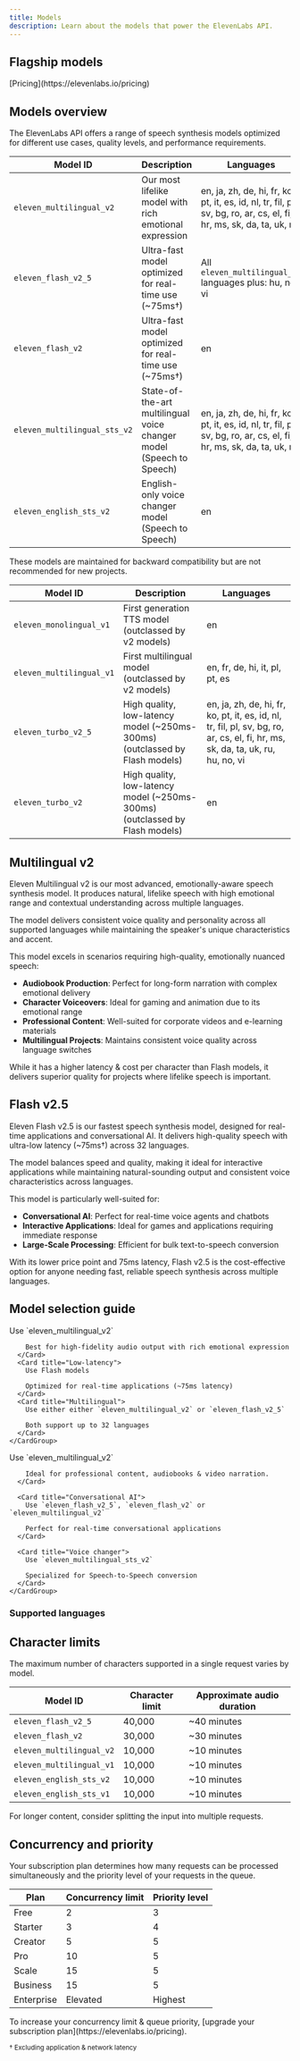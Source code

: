 ```yaml
---
title: Models
description: Learn about the models that power the ElevenLabs API.
---
```


## Flagship models

<Markdown src="/snippets/models.mdx" />
<div className="text-center">
  <div>[Pricing](https://elevenlabs.io/pricing)</div>
</div>

## Models overview

The ElevenLabs API offers a range of speech synthesis models optimized for different use cases, quality levels, and performance requirements.

| Model ID                     | Description                                                          | Languages                                                                                                           |
| ---------------------------- | -------------------------------------------------------------------- | ------------------------------------------------------------------------------------------------------------------- |
| `eleven_multilingual_v2`     | Our most lifelike model with rich emotional expression               | en, ja, zh, de, hi, fr, ko, pt, it, es, id, nl, tr, fil, pl, sv, bg, ro, ar, cs, el, fi, hr, ms, sk, da, ta, uk, ru |
| `eleven_flash_v2_5`          | Ultra-fast model optimized for real-time use (~75ms&dagger;)         | All `eleven_multilingual_v2` languages plus: hu, no, vi                                                             |
| `eleven_flash_v2`            | Ultra-fast model optimized for real-time use (~75ms&dagger;)         | en                                                                                                                  |
| `eleven_multilingual_sts_v2` | State-of-the-art multilingual voice changer model (Speech to Speech) | en, ja, zh, de, hi, fr, ko, pt, it, es, id, nl, tr, fil, pl, sv, bg, ro, ar, cs, el, fi, hr, ms, sk, da, ta, uk, ru |
| `eleven_english_sts_v2`      | English-only voice changer model (Speech to Speech)                  | en                                                                                                                  |

<Accordion title="Older Models">

<Warning>

These models are maintained for backward compatibility but are not recommended for new projects.

</Warning>

| Model ID                 | Description                                                                 | Languages                                                                                                                       |
| ------------------------ | --------------------------------------------------------------------------- | ------------------------------------------------------------------------------------------------------------------------------- |
| `eleven_monolingual_v1`  | First generation TTS model (outclassed by v2 models)                        | en                                                                                                                              |
| `eleven_multilingual_v1` | First multilingual model (outclassed by v2 models)                          | en, fr, de, hi, it, pl, pt, es                                                                                                  |
| `eleven_turbo_v2_5`      | High quality, low-latency model (~250ms-300ms) (outclassed by Flash models) | en, ja, zh, de, hi, fr, ko, pt, it, es, id, nl, tr, fil, pl, sv, bg, ro, ar, cs, el, fi, hr, ms, sk, da, ta, uk, ru, hu, no, vi |
| `eleven_turbo_v2`        | High quality, low-latency model (~250ms-300ms) (outclassed by Flash models) | en                                                                                                                              |

</Accordion>

## Multilingual v2

Eleven Multilingual v2 is our most advanced, emotionally-aware speech synthesis model. It produces natural, lifelike speech with high emotional range and contextual understanding across multiple languages.

The model delivers consistent voice quality and personality across all supported languages while maintaining the speaker's unique characteristics and accent.

This model excels in scenarios requiring high-quality, emotionally nuanced speech:

- **Audiobook Production**: Perfect for long-form narration with complex emotional delivery
- **Character Voiceovers**: Ideal for gaming and animation due to its emotional range
- **Professional Content**: Well-suited for corporate videos and e-learning materials
- **Multilingual Projects**: Maintains consistent voice quality across language switches

While it has a higher latency & cost per character than Flash models, it delivers superior quality for projects where lifelike speech is important.

## Flash v2.5

Eleven Flash v2.5 is our fastest speech synthesis model, designed for real-time applications and conversational AI. It delivers high-quality speech with ultra-low latency (~75ms&dagger;) across 32 languages.

The model balances speed and quality, making it ideal for interactive applications while maintaining natural-sounding output and consistent voice characteristics across languages.

This model is particularly well-suited for:

- **Conversational AI**: Perfect for real-time voice agents and chatbots
- **Interactive Applications**: Ideal for games and applications requiring immediate response
- **Large-Scale Processing**: Efficient for bulk text-to-speech conversion

With its lower price point and 75ms latency, Flash v2.5 is the cost-effective option for anyone needing fast, reliable speech synthesis across multiple languages.

## Model selection guide

<AccordionGroup>
  <Accordion title="Requirements">
    <CardGroup cols={1}>
      <Card title="Quality">
        Use `eleven_multilingual_v2`
        
        Best for high-fidelity audio output with rich emotional expression
      </Card>
      <Card title="Low-latency">
        Use Flash models

        Optimized for real-time applications (~75ms latency)
      </Card>
      <Card title="Multilingual">
        Use either either `eleven_multilingual_v2` or `eleven_flash_v2_5`

        Both support up to 32 languages
      </Card>
    </CardGroup>

  </Accordion>

  <Accordion title="Use case">
    <CardGroup cols={1}>
      <Card title="Content creation">
        Use `eleven_multilingual_v2`
      
        Ideal for professional content, audiobooks & video narration.
      </Card>

      <Card title="Conversational AI">
        Use `eleven_flash_v2_5`, `eleven_flash_v2` or `eleven_multilingual_v2`

        Perfect for real-time conversational applications
      </Card>

      <Card title="Voice changer">
        Use `eleven_multilingual_sts_v2`

        Specialized for Speech-to-Speech conversion
      </Card>
    </CardGroup>

  </Accordion>
</AccordionGroup>

### Supported languages

<Markdown src="/snippets/v2-model-languages.mdx" />

<Markdown src="/snippets/v2-5-model-languages.mdx" />

## Character limits

The maximum number of characters supported in a single request varies by model.

| Model ID                 | Character limit | Approximate audio duration |
| ------------------------ | --------------- | -------------------------- |
| `eleven_flash_v2_5`      | 40,000          | ~40 minutes                |
| `eleven_flash_v2`        | 30,000          | ~30 minutes                |
| `eleven_multilingual_v2` | 10,000          | ~10 minutes                |
| `eleven_multilingual_v1` | 10,000          | ~10 minutes                |
| `eleven_english_sts_v2`  | 10,000          | ~10 minutes                |
| `eleven_english_sts_v1`  | 10,000          | ~10 minutes                |

<Note>For longer content, consider splitting the input into multiple requests.</Note>

## Concurrency and priority

Your subscription plan determines how many requests can be processed simultaneously and the priority level of your requests in the queue.

| Plan       | Concurrency limit | Priority level |
| ---------- | ----------------- | -------------- |
| Free       | 2                 | 3              |
| Starter    | 3                 | 4              |
| Creator    | 5                 | 5              |
| Pro        | 10                | 5              |
| Scale      | 15                | 5              |
| Business   | 15                | 5              |
| Enterprise | Elevated          | Highest        |

<Note>
  To increase your concurrency limit & queue priority, [upgrade your subscription
  plan](https://elevenlabs.io/pricing).
</Note>

<small>† Excluding application & network latency</small>
